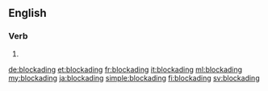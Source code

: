 ==English==

===Verb===
{{head|en|present participle}}

# {{present participle of|blockade|lang=en|nocat=1}}

[[de:blockading]]
[[et:blockading]]
[[fr:blockading]]
[[it:blockading]]
[[ml:blockading]]
[[my:blockading]]
[[ja:blockading]]
[[simple:blockading]]
[[fi:blockading]]
[[sv:blockading]]